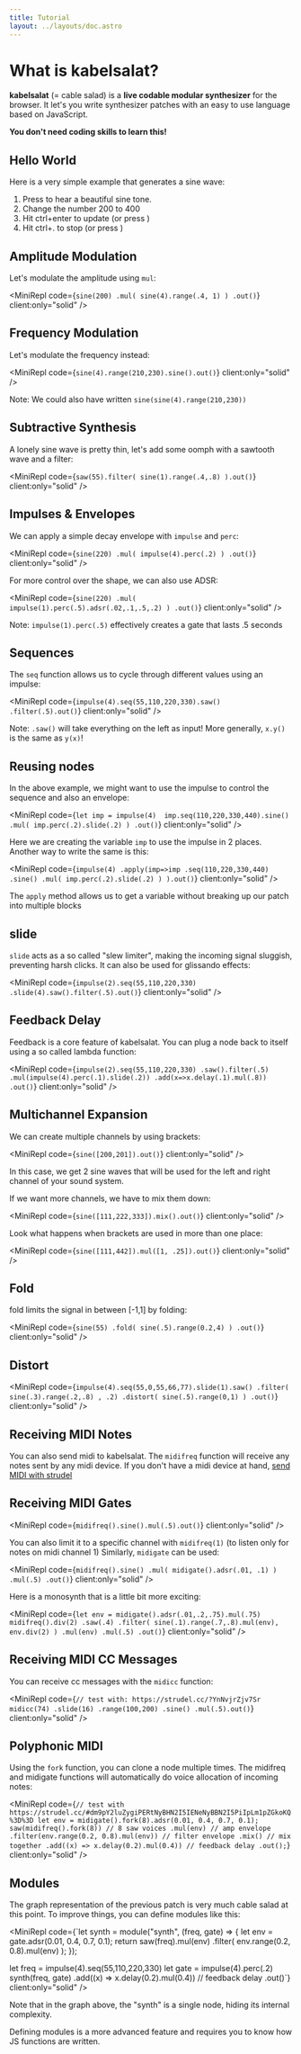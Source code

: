 ```yaml
---
title: Tutorial
layout: ../layouts/doc.astro
---
```



# What is kabelsalat?

**kabelsalat** (= cable salad) is a **live codable modular synthesizer** for the browser. It let's you write synthesizer patches with an easy to use language based on JavaScript.

**You don't need coding skills to learn this!**

## Hello World

Here is a very simple example that generates a sine wave:

<MiniRepl code="sine(200).out()" client:only="solid" />

<Box>

1. Press <Icon type="play" /> to hear a beautiful sine tone.
2. Change the number 200 to 400
3. Hit ctrl+enter to update (or press <Icon type="refresh" />)
4. Hit ctrl+. to stop (or press <Icon type="stop" /> )

</Box>

## Amplitude Modulation

Let's modulate the amplitude using `mul`:

<MiniRepl
  code={`sine(200)
.mul( sine(4).range(.4, 1) )
.out()`}
  client:only="solid"
/>

## Frequency Modulation

Let's modulate the frequency instead:

<MiniRepl code={`sine(4).range(210,230).sine().out()`} client:only="solid" />
<Box>

Note: We could also have written `sine(sine(4).range(210,230))`

</Box>

## Subtractive Synthesis

A lonely sine wave is pretty thin, let's add some oomph with a sawtooth wave
and a filter:

<MiniRepl
  code={`saw(55).filter( sine(1).range(.4,.8) ).out()`}
  client:only="solid"
/>

## Impulses & Envelopes

We can apply a simple decay envelope with `impulse` and `perc`:

<MiniRepl
  code={`sine(220)
.mul( impulse(4).perc(.2) )
.out()`}
  client:only="solid"
/>

For more control over the shape, we can also use ADSR:

<MiniRepl
  code={`sine(220)
.mul( impulse(1).perc(.5).adsr(.02,.1,.5,.2) )
.out()`}
  client:only="solid"
/>

<Box>
    
Note: `impulse(1).perc(.5)` effectively creates a gate that lasts .5 seconds

</Box>

## Sequences

The `seq` function allows us to cycle through different values using an
impulse:

<MiniRepl
  code={`impulse(4).seq(55,110,220,330).saw()
.filter(.5).out()`}
  client:only="solid"
/>
<Box>

Note: `.saw()` will take everything on the left as input! More generally, `x.y()` is the same as `y(x)`!

</Box>

## Reusing nodes

In the above example, we might want to use the impulse to control the sequence and also an envelope:

<MiniRepl
  code={`let imp = impulse(4) 
imp.seq(110,220,330,440).sine()
.mul( imp.perc(.2).slide(.2) )
.out()`}
  client:only="solid"
/>

Here we are creating the variable `imp` to use the impulse in 2 places.
Another way to write the same is this:

<MiniRepl
  code={`impulse(4)
.apply(imp=>imp
  .seq(110,220,330,440)
  .sine()
  .mul( imp.perc(.2).slide(.2) )
).out()`}
  client:only="solid"
/>

The `apply` method allows us to get a variable without breaking up our patch
into multiple blocks

## slide

`slide` acts as a so called "slew limiter", making the incoming signal sluggish,
preventing harsh clicks. It can also be used for glissando effects:

<MiniRepl
  code={`impulse(2).seq(55,110,220,330)
.slide(4).saw().filter(.5).out()`}
  client:only="solid"
/>

## Feedback Delay

Feedback is a core feature of kabelsalat. You can plug a node back to itself
using a so called lambda function:

<MiniRepl
  code={`impulse(2).seq(55,110,220,330)
.saw().filter(.5)
.mul(impulse(4).perc(.1).slide(.2))
.add(x=>x.delay(.1).mul(.8))
.out()`}
  client:only="solid"
/>

## Multichannel Expansion

We can create multiple channels by using brackets:

<MiniRepl code={`sine([200,201]).out()`} client:only="solid" />
<Box>

In this case, we get 2 sine waves that will be used for the left and right channel of your sound system.

</Box>

If we want more channels, we have to mix them down:

<MiniRepl code={`sine([111,222,333]).mix().out()`} client:only="solid" />

Look what happens when brackets are used in more than one place:

<MiniRepl code={`sine([111,442]).mul([1, .25]).out()`} client:only="solid" />

## Fold

fold limits the signal in between [-1,1] by folding:

<MiniRepl
  code={`sine(55)
.fold( sine(.5).range(0.2,4) )
.out()`}
  client:only="solid"
/>

## Distort

<MiniRepl
  code={`impulse(4).seq(55,0,55,66,77).slide(1).saw()
.filter( sine(.3).range(.2,.8) , .2)
.distort( sine(.5).range(0,1) )
.out()`}
  client:only="solid"
/>

## Receiving MIDI Notes

You can also send midi to kabelsalat. The `midifreq` function will receive any
notes sent by any midi device. If you don't have a midi device at hand, <a href="https://strudel.cc/#bm90ZSgiYyBhIGYgZSIpLmNsaXAoLjUpLm1pZGkoKQ%3D%3D" target="_blank">send MIDI with strudel</a>

## Receiving MIDI Gates

<MiniRepl code={`midifreq().sine().mul(.5).out()`} client:only="solid" />

You can also limit it to a specific channel with `midifreq(1)` (to listen
only for notes on midi channel 1) Similarly, `midigate` can be used:

<MiniRepl
  code={`midifreq().sine()
.mul( midigate().adsr(.01, .1) )
.mul(.5)
.out()`}
  client:only="solid"
/>

Here is a monosynth that is a little bit more exciting:

<MiniRepl
  code={`let env = midigate().adsr(.01,.2,.75).mul(.75)
midifreq().div(2)
.saw(.4)
.filter(
  sine(.1).range(.7,.8).mul(env), 
  env.div(2)
)
.mul(env)
.mul(.5)
.out()`}
  client:only="solid"
/>

## Receiving MIDI CC Messages

You can receive cc messages with the `midicc` function:

<MiniRepl
  code={`// test with: https://strudel.cc/?YnNvjrZjv7Sr
midicc(74)
.slide(16)
.range(100,200)
.sine()
.mul(.5).out()`}
  client:only="solid"
/>

## Polyphonic MIDI

Using the `fork` function, you can clone a node multiple times. The midifreq and
midigate functions will automatically do voice allocation of incoming notes:

<MiniRepl
  code={`// test with https://strudel.cc/#dm9pY2luZygiPERtNyBHN2I5IENeNyBBN2I5PiIpLm1pZGkoKQ%3D%3D
let env = midigate().fork(8).adsr(0.01, 0.4, 0.7, 0.1);
saw(midifreq().fork(8)) // 8 saw voices
  .mul(env) // amp envelope
  .filter(env.range(0.2, 0.8).mul(env)) // filter envelope
  .mix() // mix together
  .add((x) => x.delay(0.2).mul(0.4)) // feedback delay
  .out();`}
  client:only="solid"
/>

## Modules

The graph representation of the previous patch is very much cable salad at this
point. To improve things, you can define modules like this:

<MiniRepl
    code={`let synth = module("synth", (freq, gate) => {
  let env = gate.adsr(0.01, 0.4, 0.7, 0.1);
  return saw(freq).mul(env)
    .filter( env.range(0.2, 0.8).mul(env) );
});

let freq = impulse(4).seq(55,110,220,330)
let gate = impulse(4).perc(.2)
synth(freq, gate)
.add((x) => x.delay(0.2).mul(0.4)) // feedback delay
.out()`}
client:only="solid"
/>

<Box>

Note that in the graph above, the "synth" is a single node, hiding its
internal complexity.

Defining modules is a more advanced feature and requires you to know how JS
functions are written.

</Box>
